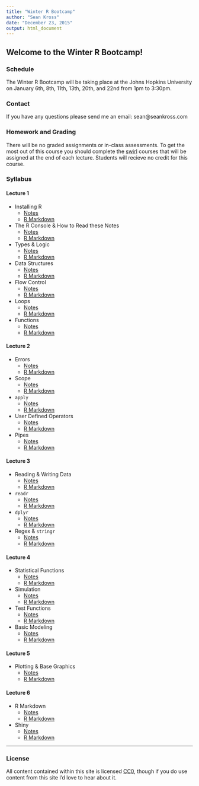 ```yaml
---
title: "Winter R Bootcamp"
author: "Sean Kross"
date: "December 23, 2015"
output: html_document
---
```


## Welcome to the Winter R Bootcamp!

### Schedule

The Winter R Bootcamp will be taking place at the Johns Hopkins University
on January 6th, 8th, 11th, 13th, 20th, and 22nd from 1pm to 3:30pm.

### Contact

If you have any questions please send me an email: sean@seankross.com

### Homework and Grading

There will be no graded assignments or in-class assessments. To get the most out
of this course you should complete the [swirl](http://swirlstats.com)
courses that will be assigned at the end of each lecture. Students will recieve
no credit for this course.

### Syllabus

#### Lecture 1

- Installing R
    - [Notes](install.html)
    - [R Markdown](install.Rmd)
- The R Console & How to Read these Notes
    - [Notes](console.html)
    - [R Markdown](console.Rmd)
- Types & Logic
    - [Notes](types.html)
    - [R Markdown](types.Rmd)
- Data Structures
    - [Notes](datastr.html)
    - [R Markdown](datastr.Rmd)
- Flow Control
    - [Notes](flow.html)
    - [R Markdown](flow.Rmd)
- Loops
    - [Notes](loops.html)
    - [R Markdown](loops.Rmd)
- Functions
    - [Notes](functions.html)
    - [R Markdown](functions.Rmd)
    
#### Lecture 2

- Errors
    - [Notes](errors.html)
    - [R Markdown](errors.Rmd)
- Scope
    - [Notes](scope.html)
    - [R Markdown](scope.Rmd)
- `apply`
    - [Notes](apply.html)
    - [R Markdown](apply.Rmd)
- User Defined Operators
    - [Notes](operators.html)
    - [R Markdown](operators.Rmd)
- Pipes
    - [Notes](pipes.html)
    - [R Markdown](pipes.Rmd)
    
#### Lecture 3

- Reading & Writing Data
    - [Notes](functions.html)
    - [R Markdown](functions.Rmd)
- `readr`
    - [Notes](functions.html)
    - [R Markdown](functions.Rmd)
- `dplyr`
    - [Notes](functions.html)
    - [R Markdown](functions.Rmd)
- Regex & `stringr`
    - [Notes](functions.html)
    - [R Markdown](functions.Rmd)

#### Lecture 4

- Statistical Functions
    - [Notes](functions.html)
    - [R Markdown](functions.Rmd)
- Simulation
    - [Notes](functions.html)
    - [R Markdown](functions.Rmd)
- Test Functions
    - [Notes](functions.html)
    - [R Markdown](functions.Rmd)
- Basic Modeling
    - [Notes](functions.html)
    - [R Markdown](functions.Rmd)
    
#### Lecture 5

- Plotting & Base Graphics
    - [Notes](functions.html)
    - [R Markdown](functions.Rmd)

#### Lecture 6
- R Markdown
    - [Notes](functions.html)
    - [R Markdown](functions.Rmd)
- Shiny
    - [Notes](functions.html)
    - [R Markdown](functions.Rmd)


---

### License

All content contained within this site is licensed
[CC0](https://creativecommons.org/publicdomain/zero/1.0/), though if you do use
content from this site I'd love to hear about it.